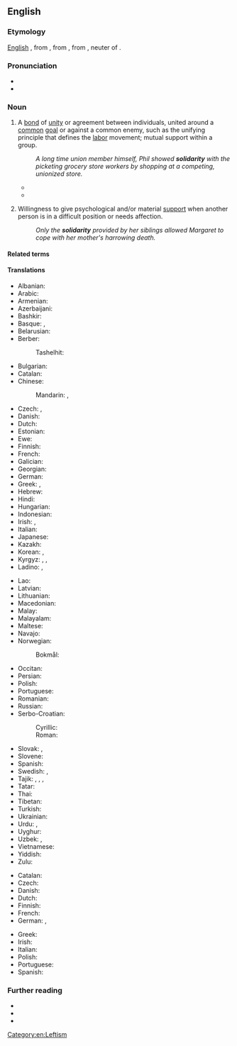{{also|Solidarity}}
<!-- movement in Poland -->
==English==
{{wikipedia|Solidarity (disambiguation)}}

===Etymology===
[[English]] {{suf|en|solidary|ity}}, from {{der|en|fr|solidarité|t=solidarity}}, from {{m|fr|solidaire|t=characterized by solidarity}}, from {{der|en|la|solidum|t=whole sum}}, neuter of {{m|la|solidus|t=solid}}.

===Pronunciation===
* {{IPA|en|/ˌsɒlɪˈdæɹɪti/}}
* {{audio|en|LL-Q1860 (eng)-Vealhurl-solidarity.wav|Audio (Southern England)}}

===Noun===
{{en-noun|~}}

# {{lb|en|countable}} A [[bond]] of [[unity]] or agreement between individuals, united around a [[common]] [[goal]] or against a common enemy, such as the unifying principle that defines the [[labor]] movement; mutual support within a group.
#: ''A long time union member himself, Phil showed '''solidarity''' with the picketing grocery store workers by shopping at a competing, unionized store.''
#* {{quote-book|en|page=8|author=Francesca Valensise|title=From Building Fabric to City Form: Reconstruction in Calabria at end of Eighteenth Century|year=2012|publisher=Gangemi Editore spa|url= https://books.google.co.nz/books?id=Zr77coPm9qwC |isbn= 9788849254310 |passage= As a matter of fact the Enlightment culture was based on a philosophy inspired to an ethical laicism whose aim was to create a better society based on principles such as '''solidarity''', equality of rights and duties, and full freedom. }}
#* {{quote-journal|en|date=2022 November 30|author=Paul Bigland|title=Destination Oban: a Sunday in Scotland|journal=RAIL|issue=971|page=75|text=And this year, some of the granite facades have a new addition - the blue and yellow of the flag of Ukraine. It's hardly surprising to see the Scots, a nation more attuned to independence than some, showing '''solidarity''' with a country brutally invaded by Russia.}}
# {{lb|en|uncountable}} Willingness to give psychological and/or material [[support]] when another person is in a difficult position or needs affection.
#: ''Only the '''solidarity''' provided by her siblings allowed Margaret to cope with her mother's harrowing death.''

====Related terms====
{{col4|en
|solid
|solidarize
|solidary
|solidus
}}

====Translations====
{{trans-top|unifying bond between individuals with common goal or enemy}}
* Albanian: {{t+|sq|solidaritet|m}}
* Arabic: {{t|ar|تَضَامُن|m}}
* Armenian: {{t+|hy|համերաշխություն}}
* Azerbaijani: {{t|az|həmrəylik}}
* Bashkir: {{t|ba|теләктәшлек}}
* Basque: {{t|eu|elkartasun}}, {{t|eu|solidaritate}}
* Belarusian: {{t|be|саліда́рнасць|f}}
* Berber:
*: Tashelhit: {{t|shi|tiwizi|f}}
* Bulgarian: {{t+|bg|солида́рност|f}}
* Catalan: {{t+|ca|solidaritat|f}}
* Chinese:
*: Mandarin: {{t+|cmn|團結}}, {{t+|cmn|团结|tr=tuánjié}}
* Czech: {{t+|cs|solidarita|f}}, {{t|cs|solidárnost|f}}
* Danish: {{t+|da|solidaritet|c}}
* Dutch: {{t+|nl|solidariteit|f}}
* Estonian: {{t|et|solidaarsus}}
* Ewe: {{t|ee|novissi}}
* Finnish: {{t+|fi|solidaarisuus}}
* French: {{t+|fr|solidarité|f}}
* Galician: {{t+|gl|solidariedade|f}}
* Georgian: {{t|ka|სოლიდარობა}}
* German: {{t+|de|Solidarität|f}}
* Greek: {{t+|el|αλληλεγγύη|f}}, {{t+|el|συναδελφικότητα|f}}
* Hebrew: {{t|he|סוֹלִידָרִיּוּת}}
* Hindi: {{t+|hi|एकता|f}}
* Hungarian: {{t+|hu|szolidaritás}}
* Indonesian: {{t+|id|solidaritas}}
* Irish: {{t|ga|dlúthpháirtíocht|f}}, {{t|ga|dlúthchomhar|m}}
* Italian: {{t+|it|solidarietà|f}}
* Japanese: {{t+|ja|連帯|tr=れんたい, rentai}}
* Kazakh: {{t|kk|ынтымақ}}
* Korean: {{t|ko|연대(連帶)}}, {{t|ko|련대(連帶)}} {{qualifier|North Korea}}
* Kyrgyz: {{t+|ky|ынтымак}}, {{t|ky|тиренишме}}, {{t+|ky|тилектештик}}
* Ladino: {{t|lad|solidarita|f}}, {{t|lad|solidaridad|f}}
{{trans-mid}}
* Lao: {{t|lo|ຄວາມສາມັກຄີ}}
* Latvian: {{t|lv|solidaritāte|f}}
* Lithuanian: {{t|lt|solidarumas|m}}
* Macedonian: {{t|mk|солидарност|f}}
* Malay: {{t+|ms|perpaduan}}
* Malayalam: {{t+|ml|ഐകമത്യം}}
* Maltese: {{t|mt|solidarjetà|f}}
* Navajo: {{t|nv|łaʼ ídlį́}}
* Norwegian:
*: Bokmål: {{t|nb|solidaritet|m}}
* Occitan: {{t+|oc|solidaritat|f}}
* Persian: {{t+|fa|همبستگی|tr=ham-bastegi}}
* Polish: {{t+|pl|solidarność|f}}
* Portuguese: {{t+|pt|solidariedade|f}}
* Romanian: {{t+|ro|solidaritate|f}}
* Russian: {{t+|ru|солида́рность|f}}
* Serbo-Croatian:
*: Cyrillic: {{t|sh|солида́рно̄ст|f}}
*: Roman: {{t+|sh|solidárnōst|f}}
* Slovak: {{t|sk|solidarita|f}}, {{t|sk|solidárnosť|f}}
* Slovene: {{t|sl|solidarnost|f}}
* Spanish: {{t+|es|solidaridad|f}}
* Swedish: {{t+|sv|solidaritet|c}}, {{t+|sv|sammanhållning|c}}
* Tajik: {{t|tg|ҳамфикрӣ}}, {{t|tg|ҳамраъйӣ}}, {{t|tg|муттафиқӣ}}, {{t|tg|ҳамбастагӣ}}
* Tatar: {{t+|tt|теләктәшлек}}
* Thai: {{t+|th|ความสามัคคี}}
* Tibetan: {{t|bo|ཆིག་སྒྲིལ}}
* Turkish: {{t+|tr|dayanışma}}
* Ukrainian: {{t|uk|соліда́рність|f}}
* Urdu: {{t|ur|یَک جِہَتی|f|tr=yak jehatī}}, {{t|ur|یَگانْگَت|f|tr=yagāngat}}
* Uyghur: {{t|ug|ئىتتىپاقلىق}}
* Uzbek: {{t+|uz|birdamlik}}, {{t+|uz|hamfikrlik}}
* Vietnamese: {{t+|vi|liên đới|alt=sự liên đới}}
* Yiddish: {{t|yi|סאָלידאַרישקײַט|?}}
* Zulu: {{t+|zu|ubuntu|c14}}
{{trans-bottom}}

{{trans-top|psychological or material support}}
* Catalan: {{t+|ca|solidaritat|f}}
* Czech: {{t+|cs|solidarita|f}}
* Danish: {{t+|da|solidaritet|c}}
* Dutch: {{t+|nl|solidariteit|f}}
* Finnish: {{t+|fi|tuki}}
* French: {{t+|fr|solidarité|f}}
* German: {{t+|de|Solidarität|f}}, {{t+|de|Unterstützung|f}}
{{trans-mid}}
* Greek: {{t+|el|αλληλεγγύη|f}}
* Irish: {{t-check|ga|dlúthpháirtíocht|f}}
* Italian: {{t+|it|solidarietà|f}}
* Polish: {{t+|pl|solidarność|f}}
* Portuguese: {{t+|pt|solidariedade|f}}
* Spanish: {{t+|es|solidaridad|f}}
{{trans-bottom}}

===Further reading===
* {{R:Webster 1913}}
* {{R:Century 1911}}
* {{R:OneLook}}

[[Category:en:Leftism]]